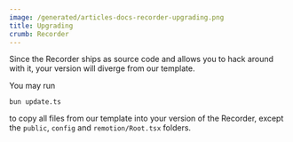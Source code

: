 ```yaml
---
image: /generated/articles-docs-recorder-upgrading.png
title: Upgrading
crumb: Recorder
---
```


Since the Recorder ships as source code and allows you to hack around with it, your version will diverge from our template.

You may run

```
bun update.ts
```

to copy all files from our template into your version of the Recorder, except the `public`, `config` and `remotion/Root.tsx` folders.
